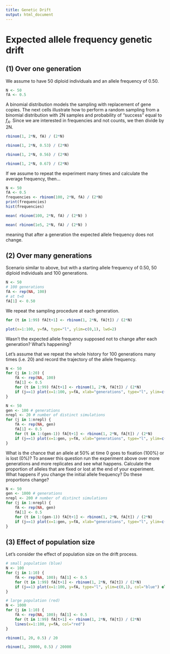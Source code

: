 ```yaml
---
title: Genetic Drift
output: html_document
---
```


# Expected allele frequency genetic drift

## (1) Over one generation

We assume to have 50 diploid individuals and an allele frequency of 0.50.

```r
N <- 50
fA <- 0.5
```

A binomial distribution models the sampling with replacement of gene copies.
The next cells illustrate how to perform a random sampling from a binomial distribution with 2N samples and probability of "success" equal to $f_A$. Since we are interested in frequencies and not counts, we then divide by 2N.

```r
rbinom(1, 2*N, fA) / (2*N)
```

```r
rbinom(1, 2*N, 0.53) / (2*N)
```

```r
rbinom(1, 2*N, 0.56) / (2*N)
```

```r
rbinom(1, 2*N, 0.67) / (2*N)
```

If we assume to repeat the experiment many times and calculate the average frequency, then...

```r
N <- 50
fA <- 0.5
frequencies <- rbinom(100, 2*N, fA) / (2*N)
print(frequencies)
hist(frequencies)
```

```r
mean( rbinom(100, 2*N, fA) / (2*N) )
```

```r
mean( rbinom(1e5, 2*N, fA) / (2*N) )
```

meaning that after a generation the expected allele frequency does not change.

## (2) Over many generations

Scenario similar to above, but with a starting allele frequency of 0.50, 50 diploid individuals and 100 generations.

```r
N <- 50
# 100 generations
fA <- rep(NA, 100)
# at t=0
fA[1] <- 0.50
```

We repeat the sampling procedure at each generation.

```r
for (t in 1:99) fA[t+1] <- rbinom(1, 2*N, fA[t]) / (2*N)
```

```r
plot(x=1:100, y=fA, type="l", ylim=c(0,1), lwd=2)
```

Wasn't the expected allele frequency supposed not to change after each generation? What's happening?

Let's assume that we repeat the whole history for 100 generations many times (i.e. 20) and record the trajectory of the allele frequency.

```r
N <- 50
for (j in 1:20) {
    fA <- rep(NA, 100)
    fA[1] <- 0.5
    for (t in 1:99) fA[t+1] <- rbinom(1, 2*N, fA[t]) / (2*N)
    if (j==1) plot(x=1:100, y=fA, xlab="generations", type="l", ylim=c(0,1), col=rainbow(20)[j]) else lines(x=1:100, y=fA, col=rainbow(20)[j])
}
```

```r
N <- 50
gen <- 100 # generations
nrepl <- 20 # number of distinct simulations
for (j in 1:nrepl) {
    fA <- rep(NA, gen)
    fA[1] <- 0.5
    for (t in 1:(gen-1)) fA[t+1] <- rbinom(1, 2*N, fA[t]) / (2*N)
    if (j==1) plot(x=1:gen, y=fA, xlab="generations", type="l", ylim=c(0,1), col=rainbow(nrepl)[j]) else lines(x=1:gen, y=fA, col=rainbow(nrepl)[j])
}
```

What is the chance that an allele at 50% at time 0 goes to fixation (100%) or is lost (0%)? To answer this question run the experiment above over more generations and more replicates and see what happens. Calculate the proportion of alleles that are fixed or lost at the end of your experiment. What happens if you change the initial allele frequency? Do these proportions change?

```r
N <- 50
gen <- 1000 # generations
nrepl <- 200 # number of distinct simulations
for (j in 1:nrepl) {
    fA <- rep(NA, gen)
    fA[1] <- 0.5
    for (t in 1:(gen-1)) fA[t+1] <- rbinom(1, 2*N, fA[t]) / (2*N)
    if (j==1) plot(x=1:gen, y=fA, xlab="generations", type="l", ylim=c(0,1), col=rainbow(nrepl)[j]) else lines(x=1:gen, y=fA, col=rainbow(nrepl)[j])
}
```

## (3) Effect of population size

Let's consider the effect of population size on the drift process.

```r
# small population (blue)
N <- 100
for (j in 1:10) {
    fA <- rep(NA, 100); fA[1] <- 0.5
    for (t in 1:99) fA[t+1] <- rbinom(1, 2*N, fA[t]) / (2*N)
    if (j==1) plot(x=1:100, y=fA, type="l", ylim=c(0,1), col="blue") else lines(x=1:100, y=fA, col="blue")
}

# large population (red)
N <- 1000
for (j in 1:10) {
    fA <- rep(NA, 100); fA[1] <- 0.5
    for (t in 1:99) fA[t+1] <- rbinom(1, 2*N, fA[t]) / (2*N)
    lines(x=1:100, y=fA, col="red")
}
```

```r
rbinom(1, 20, 0.5) / 20
```

```r
rbinom(1, 20000, 0.5) / 20000
```

